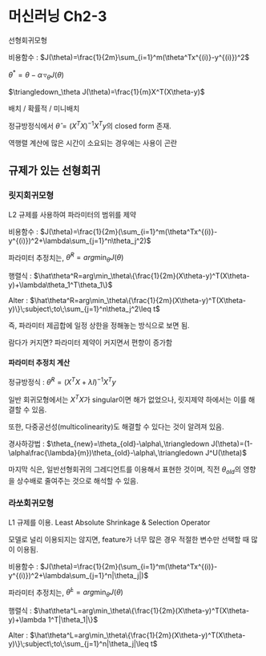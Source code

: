 # 머신러닝 Ch2-3 {.unnumbered}

선형회귀모형

비용함수 : $J(\theta)=\frac{1}{2m}\sum_{i=1}^m(\theta^Tx^{(i)}-y^{(i)})^2$

$\theta^*=\theta-\alpha\,\triangledown_\theta J(\theta)$

$\triangledown_\theta J(\theta)=\frac{1}{m}X^T(X\theta-y)$

배치 / 확률적 / 미니배치

정규방정식에서 $\hat{\theta}=(X^TX)^{-1}X^Ty$의 closed form 존재.

역행렬 계산에 많은 시간이 소요되는 경우에는 사용이 곤란

## 규제가 있는 선형회귀

### 릿지회귀모형

L2 규제를 사용하여 파라미터의 범위를 제약

비용함수 : $J(\theta)=\frac{1}{2m}(\sum_{i=1}^m(\theta^Tx^{(i)}-y^{(i)})^2+\lambda\sum_{j=1}^n\theta_j^2)$

파라미터 추정치는, $\hat\theta^R=arg\min_\theta J(\theta)$

행렬식 : $\hat\theta^R=arg\min_\theta\{\frac{1}{2m}(X\theta-y)^T(X\theta-y)+\lambda\theta_1^T\theta_1\}$

Alter : $\hat\theta^R=arg\min_\theta\{\frac{1}{2m}(X\theta-y)^T(X\theta-y)\}\;subject\;to\;\sum_{j=1}^n\theta_j^2\leq t$

즉, 파라미터 제곱합에 일정 상한을 정해놓는 방식으로 보면 됨.

람다가 커지면? 파라미터 제약이 커지면서 편향이 증가함

#### 파라미터 추정치 계산

정규방정식 : $\hat\theta^R=(X^TX+\lambda I)^{-1}X^Ty$

일반 회귀모형에서는 $X^TX$가 singular이면 해가 없었으나, 릿지제약 하에서는 이를 해결할 수 있음.

또한, 다중공선성(multicolinearity)도 해결할 수 있다는 것이 알려져 있음.

경사하강법 : $\theta_{new}=\theta_{old}-\alpha\,\triangledown J(\theta)=(1-\alpha\frac{\lambda}{m})\theta_{old}-\alpha\,\triangledown J^U(\theta)$

마지막 식은, 일반선형회귀의 그레디언트를 이용해서 표현한 것이며, 직전 $\theta_{old}$의 영향을 상수배로 줄여주는 것으로 해석할 수 있음.

### 라쏘회귀모형

L1 규제를 이용. Least Absolute Shrinkage & Selection Operator

모델로 널리 이용되지는 않지면, feature가 너무 많은 경우 적절한 변수만 선택할 때 많이 이용됨.

비용함수 : $J(\theta)=\frac{1}{2m}(\sum_{i=1}^m(\theta^Tx^{(i)}-y^{(i)})^2+\lambda\sum_{j=1}^n|\theta_j|)$

파라미터 추정치는, $\hat\theta^L=arg\min_\theta J(\theta)$

행렬식 : $\hat\theta^L=arg\min_\theta\{\frac{1}{2m}(X\theta-y)^T(X\theta-y)+\lambda 1^T|\theta_1|\}$

Alter : $\hat\theta^L=arg\min_\theta\{\frac{1}{2m}(X\theta-y)^T(X\theta-y)\}\;subject\;to\;\sum_{j=1}^n|\theta_j|\leq t$

